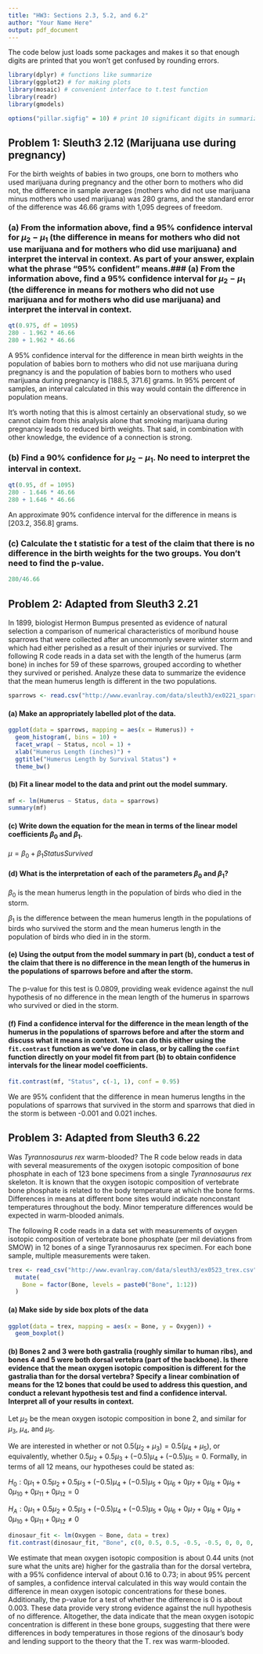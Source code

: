 ```yaml
---
title: "HW3: Sections 2.3, 5.2, and 6.2"
author: "Your Name Here"
output: pdf_document
---
```


The code below just loads some packages and makes it so that enough digits are printed that you won't get confused by rounding errors.

```r
library(dplyr) # functions like summarize
library(ggplot2) # for making plots
library(mosaic) # convenient interface to t.test function
library(readr)
library(gmodels)

options("pillar.sigfig" = 10) # print 10 significant digits in summarize output
```

## Problem 1: Sleuth3 2.12 (Marijuana use during pregnancy)

For the birth weights of babies in two groups, one born to mothers who used marijuana during pregnancy and the other born to mothers who did not, the difference in sample averages (mothers who did not use marijuana minus mothers who used marijuana) was 280 grams, and the standard error of the difference was 46.66 grams with 1,095 degrees of freedom.

### (a) From the information above, find a 95% confidence interval for $\mu_2 - \mu_1$ (the difference in means for mothers who did not use marijuana and for mothers who did use marijuana) and interpret the interval in context.  As part of your answer, explain what the phrase "95% confident" means.### (a) From the information above, find a 95% confidence interval for $\mu_2 - \mu_1$ (the difference in means for mothers who did not use marijuana and for mothers who did use marijuana) and interpret the interval in context.

```r
qt(0.975, df = 1095)
280 - 1.962 * 46.66
280 + 1.962 * 46.66
```

A 95% confidence interval for the difference in mean birth weights in the population of babies born to mothers who did not use marijuana during pregnancy is and the population of babies born to mothers who used marijuana during pregnancy is [188.5, 371.6] grams.  In 95% percent of samples, an interval calculated in this way would contain the difference in population means.

It's worth noting that this is almost certainly an observational study, so we cannot claim from this analysis alone that smoking marijuana during pregnancy leads to reduced birth weights.  That said, in combination with other knowledge, the evidence of a connection is strong.

### (b) Find a 90% confidence for $\mu_2 - \mu_1$.  No need to interpret the interval in context.

```r
qt(0.95, df = 1095)
280 - 1.646 * 46.66
280 + 1.646 * 46.66
```

An approximate 90% confidence interval for the difference in means is [203.2, 356.8] grams.

### (c) Calculate the t statistic for a test of the claim that there is no difference in the birth weights for the two groups.  You don't need to find the p-value.

```r
280/46.66
```

## Problem 2: Adapted from Sleuth3 2.21

In 1899, biologist Hermon Bumpus presented as evidence of natural selection a comparison of numerical characteristics of moribund house sparrows that were collected after an uncommonly severe winter storm and which had either perished as a result of their injuries or survived.  The following R code reads in a data set with the length of the humerus (arm bone) in inches for 59 of these sparrows, grouped according to whether they survived or perished.  Analyze these data to summarize the evidence that the mean humerus length is different in the two populations.

```r
sparrows <- read.csv("http://www.evanlray.com/data/sleuth3/ex0221_sparrows.csv")
```

#### (a) Make an appropriately labelled plot of the data.

```r
ggplot(data = sparrows, mapping = aes(x = Humerus)) +
  geom_histogram(, bins = 10) +
  facet_wrap( ~ Status, ncol = 1) +
  xlab("Humerus Length (inches)") +
  ggtitle("Humerus Length by Survival Status") +
  theme_bw()
```

#### (b) Fit a linear model to the data and print out the model summary.

```r
mf <- lm(Humerus ~ Status, data = sparrows)
summary(mf)
```

#### (c) Write down the equation for the mean in terms of the linear model coefficients $\beta_0$ and $\beta_1$.

$\mu = \beta_0 + \beta_1 StatusSurvived$

#### (d) What is the interpretation of each of the parameters $\beta_0$ and $\beta_1$?

$\beta_0$ is the mean humerus length in the population of birds who died in the storm.

$\beta_1$ is the difference between the mean humerus length in the populations of birds who survived the storm and the mean humerus length in the population of birds who died in in the storm.

#### (e) Using the output from the model summary in part (b), conduct a test of the claim that there is no difference in the mean length of the humerus in the populations of sparrows before and after the storm.

The p-value for this test is 0.0809, providing weak evidence against the null hypothesis of no difference in the mean length of the humerus in sparrows who survived or died in the storm.

#### (f) Find a confidence interval for the difference in the mean length of the humerus in the populations of sparrows before and after the storm and discuss what it means in context.  You can do this either using the `fit.contrast` function as we've done in class, or by calling the `confint` function directly on your model fit from part (b) to obtain confidence intervals for the linear model coefficients.

```r
fit.contrast(mf, "Status", c(-1, 1), conf = 0.95)
```

We are 95% confident that the difference in mean humerus lengths in the populations of sparrows that survived in the storm and sparrows that died in the storm is between -0.001 and 0.021 inches.

## Problem 3: Adapted from Sleuth3 6.22

Was *Tyrannosaurus rex* warm-blooded?  The R code below reads in data with several measurements of the oxygen isotopic composition of bone phosphate in each of 123 bone specimens from a single *Tyrannosaurus rex* skeleton.  It is known that the oxygen isotopic composition of vertebrate bone phosphate is related to the body temperature at which the bone forms.  Differences in means at different bone sites would indicate nonconstant temperatures throughout the body.  Minor temperature differences would be expected in warm-blooded animals.

The following R code reads in a data set with measurements of oxygen isotopic composition of vertebrate bone phosphate (per mil deviations from SMOW) in 12 bones of a singe Tyrannosaurus rex specimen.  For each bone sample, multiple measurements were taken.

```r
trex <- read_csv("http://www.evanlray.com/data/sleuth3/ex0523_trex.csv") %>%
  mutate(
    Bone = factor(Bone, levels = paste0("Bone", 1:12))
  )
```

#### (a) Make side by side box plots of the data

```r
ggplot(data = trex, mapping = aes(x = Bone, y = Oxygen)) +
  geom_boxplot()
```

#### (b) Bones 2 and 3 were both gastralia (roughly similar to human ribs), and bones 4 and 5 were both dorsal vertebra (part of the backbone).  Is there evidence that the mean oxygen isotopic composition is different for the gastralia than for the dorsal vertebra?  Specify a linear combination of means for the 12 bones that could be used to address this question, and conduct a relevant hypothesis test and find a confidence interval.  Interpret all of your results in context.

Let $\mu_2$ be the mean oxygen isotopic composition in bone 2, and similar for $\mu_3$, $\mu_4$, and $\mu_5$.

We are interested in whether or not $0.5(\mu_2 + \mu_3) = 0.5(\mu_4 + \mu_5)$, or equivalently, whether $0.5\mu_2 + 0.5\mu_3 + (-0.5)\mu_4 + (-0.5)\mu_5 = 0$.  Formally, in terms of all 12 means, our hypotheses could be stated as:

$H_0: 0 \mu_1 + 0.5\mu_2 + 0.5\mu_3 + (-0.5)\mu_4 + (-0.5)\mu_5 + 0 \mu_6 + 0 \mu_7 + 0 \mu_8 + 0 \mu_9 + 0 \mu_{10} + 0 \mu_{11} + 0 \mu_{12} = 0$

$H_A: 0 \mu_1 + 0.5\mu_2 + 0.5\mu_3 + (-0.5)\mu_4 + (-0.5)\mu_5 + 0 \mu_6 + 0 \mu_7 + 0 \mu_8 + 0 \mu_9 + 0 \mu_{10} + 0 \mu_{11} + 0 \mu_{12} \neq 0$

```r
dinosaur_fit <- lm(Oxygen ~ Bone, data = trex)
fit.contrast(dinosaur_fit, "Bone", c(0, 0.5, 0.5, -0.5, -0.5, 0, 0, 0, 0, 0, 0, 0), conf.int = 0.95)
```

We estimate that mean oxygen isotopic composition is about 0.44 units (not sure what the units are) higher for the gastralia than for the dorsal vertebra, with a 95% confidence interval of about 0.16 to 0.73; in about 95% percent of samples, a confidence interval calculated in this way would contain the difference in mean oxygen isotopic concentrations for these bones.  Additionally, the p-value for a test of whether the difference is 0 is about 0.003.  These data provide very strong evidence against the null hypothesis of no difference.  Altogether, the data indicate that the mean oxygen isotopic concentration is different in these bone groups, suggesting that there were differences in body temperatures in those regions of the dinosaur's body and lending support to the theory that the T. rex was warm-blooded.
